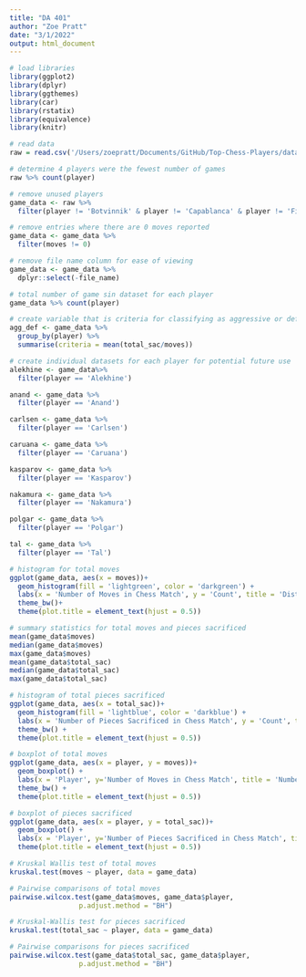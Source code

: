 ```yaml
---
title: "DA 401"
author: "Zoe Pratt"
date: "3/1/2022"
output: html_document
---
```


```r
# load libraries
library(ggplot2)
library(dplyr)
library(ggthemes)
library(car)
library(rstatix)
library(equivalence)
library(knitr)
```


```r
# read data
raw = read.csv('/Users/zoepratt/Documents/GitHub/Top-Chess-Players/data/player_piece_sac_data.csv')

# determine 4 players were the fewest number of games
raw %>% count(player)
```

```r
# remove unused players
game_data <- raw %>%
  filter(player != 'Botvinnik' & player != 'Capablanca' & player != 'Fischer' & player != 'Morphy')

# remove entries where there are 0 moves reported
game_data <- game_data %>%
  filter(moves != 0)

# remove file name column for ease of viewing
game_data <- game_data %>%
  dplyr::select(-file_name)

# total number of game sin dataset for each player
game_data %>% count(player)
```

```r
# create variable that is criteria for classifying as aggressive or defensive
agg_def <- game_data %>%
  group_by(player) %>%
  summarise(criteria = mean(total_sac/moves)) 
```

```r
# create individual datasets for each player for potential future use
alekhine <- game_data%>%
  filter(player == 'Alekhine')

anand <- game_data %>%
  filter(player == 'Anand')

carlsen <- game_data %>%
  filter(player == 'Carlsen')

caruana <- game_data %>%
  filter(player == 'Caruana')

kasparov <- game_data %>%
  filter(player == 'Kasparov')

nakamura <- game_data %>%
  filter(player == 'Nakamura')

polgar <- game_data %>%
  filter(player == 'Polgar')

tal <- game_data %>%
  filter(player == 'Tal')
```

```r
# histogram for total moves
ggplot(game_data, aes(x = moves))+
  geom_histogram(fill = 'lightgreen', color = 'darkgreen') +
  labs(x = 'Number of Moves in Chess Match', y = 'Count', title = 'Distribution of Number of Moves in a Chess Match') +
  theme_bw()+
  theme(plot.title = element_text(hjust = 0.5))
```
```r
# summary statistics for total moves and pieces sacrificed
mean(game_data$moves)
median(game_data$moves)
max(game_data$moves)
mean(game_data$total_sac)
median(game_data$total_sac)
max(game_data$total_sac)
```

```r
# histogram of total pieces sacrificed
ggplot(game_data, aes(x = total_sac))+
  geom_histogram(fill = 'lightblue', color = 'darkblue') +
  labs(x = 'Number of Pieces Sacrificed in Chess Match', y = 'Count', title = 'Distribution of Number of Pieces Sacrificed in a Chess Match') +
  theme_bw() +
  theme(plot.title = element_text(hjust = 0.5)) 
```

```r
# boxplot of total moves
ggplot(game_data, aes(x = player, y = moves))+
  geom_boxplot() +
  labs(x = 'Player', y='Number of Moves in Chess Match', title = 'Number of Moves in a Match by Player') +
  theme_bw() +
  theme(plot.title = element_text(hjust = 0.5))

```
```r
# boxplot of pieces sacrificed 
ggplot(game_data, aes(x = player, y = total_sac))+
  geom_boxplot() + 
  labs(x = 'Player', y='Number of Pieces Sacrificed in Chess Match', title = 'Number of Pieces Sacrificed in a Match by Player') + theme_bw() +
  theme(plot.title = element_text(hjust = 0.5))
```

```r
# Kruskal Wallis test of total moves
kruskal.test(moves ~ player, data = game_data)
```


```r
# Pairwise comparisons of total moves
pairwise.wilcox.test(game_data$moves, game_data$player,
                 p.adjust.method = "BH")
```

```r
# Kruskal-Wallis test for pieces sacrificed
kruskal.test(total_sac ~ player, data = game_data)
```

```r
# Pairwise comparisons for pieces sacrificed
pairwise.wilcox.test(game_data$total_sac, game_data$player,
                 p.adjust.method = "BH")
```


